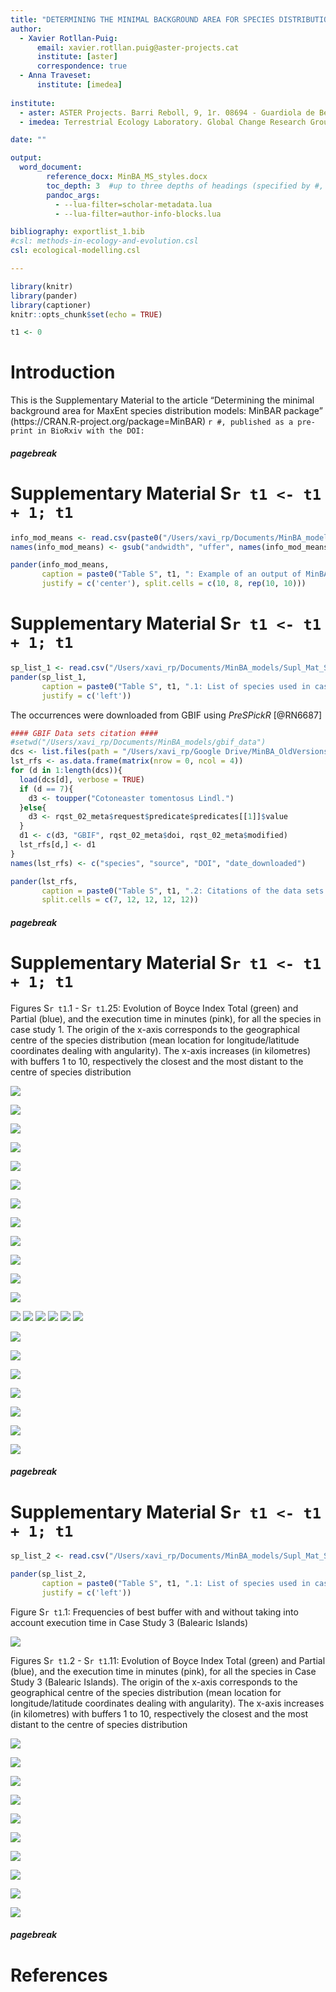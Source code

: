 ```yaml
---
title: "DETERMINING THE MINIMAL BACKGROUND AREA FOR SPECIES DISTRIBUTION MODELS: MinBAR PACKAGE. SUPPLEMENTARY MATERIAL"
author:
  - Xavier Rotllan-Puig:
      email: xavier.rotllan.puig@aster-projects.cat
      institute: [aster]
      correspondence: true
  - Anna Traveset:
      institute: [imedea]
 
institute:
  - aster: ASTER Projects. Barri Reboll, 9, 1r. 08694 - Guardiola de Berguedà (Barcelona). Spain
  - imedea: Terrestrial Ecology Laboratory. Global Change Research Group. Institut Mediterrani d’Estudis Avançats (CSIC-UIB). C/ Miquel Marqués, 21. 07190 - Esporles (Mallorca - Illes Balears). Spain

date: ""

output: 
  word_document:
        reference_docx: MinBA_MS_styles.docx
        toc_depth: 3  #up to three depths of headings (specified by #, ## and ###)
        pandoc_args:
          - --lua-filter=scholar-metadata.lua
          - --lua-filter=author-info-blocks.lua

bibliography: exportlist_1.bib
#csl: methods-in-ecology-and-evolution.csl
csl: ecological-modelling.csl

---
```


```r
library(knitr)
library(pander)
library(captioner)
knitr::opts_chunk$set(echo = TRUE)
```
```r
t1 <- 0
```



# Introduction

This is the Supplementary Material to the article “Determining the minimal background area for MaxEnt species distribution models: MinBAR package” (https://CRAN.R-project.org/package=MinBAR) `r #, published as a pre-print in BioRxiv with the DOI: `

##### pagebreak

# Supplementary Material S`r t1 <- t1 + 1; t1`

```r
info_mod_means <- read.csv(paste0("/Users/xavi_rp/Documents/MinBA_models", "/minba_20190622_maxnet/results_pru_spi/info_mod_means_pru_spi.csv"), header = TRUE)
names(info_mod_means) <- gsub("andwidth", "uffer", names(info_mod_means))

pander(info_mod_means,
       caption = paste0("Table S", t1, ": Example of an output of MinBAR. Buffer in km."),
       justify = c('center'), split.cells = c(10, 8, rep(10, 10)))
```

\newline 
\newline 


# Supplementary Material S`r t1 <- t1 + 1; t1`

```r

sp_list_1 <- read.csv("/Users/xavi_rp/Documents/MinBA_models/Supl_Mat_Specs.csv", header = TRUE, sep = ";")[, 1:2]
pander(sp_list_1,
       caption = paste0("Table S", t1, ".1: List of species used in case study 1"),
       justify = c('left'))
```

The occurrences were downloaded from GBIF using *PreSPickR* [@RN6687]

\newline 
\newline 
\newline 

```r
#### GBIF Data sets citation ####
#setwd("/Users/xavi_rp/Documents/MinBA_models/gbif_data")
dcs <- list.files(path = "/Users/xavi_rp/Google Drive/MinBA_OldVersions/gbif_data", pattern = "*.RData$", full.names = TRUE)
lst_rfs <- as.data.frame(matrix(nrow = 0, ncol = 4))
for (d in 1:length(dcs)){
  load(dcs[d], verbose = TRUE)
  if (d == 7){
    d3 <- toupper("Cotoneaster tomentosus Lindl.")
  }else{
    d3 <- rqst_02_meta$request$predicate$predicates[[1]]$value
  }
  d1 <- c(d3, "GBIF", rqst_02_meta$doi, rqst_02_meta$modified)
  lst_rfs[d,] <- d1
}
names(lst_rfs) <- c("species", "source", "DOI", "date_downloaded")
```

```r
pander(lst_rfs, 
       caption = paste0("Table S", t1, ".2: Citations of the data sets downloaded from GBIF and used in case study 1"),
       split.cells = c(7, 12, 12, 12, 12))
```



##### pagebreak

# Supplementary Material S`r t1 <- t1 + 1; t1`

Figures S`r t1`.1 - S`r t1`.25: Evolution of Boyce Index Total (green) and Partial (blue), and the execution time in minutes (pink), for all the species in case study 1. The origin of the x-axis corresponds to the geographical centre of the species distribution (mean location for longitude/latitude coordinates dealing with angularity). The x-axis increases (in kilometres) with buffers 1 to 10, respectively the closest and the most distant to the centre of species distribution

![](/Users/xavi_rp/Documents/MinBA_models/minba_20190622_maxnet/results_pin_syl/boyce_buffer_pin_syl_part_tot.png)

![](/Users/xavi_rp/Documents/MinBA_models/minba_20190622_maxnet/results_que_ile/boyce_buffer_que_ile_part_tot.png)

![](/Users/xavi_rp/Documents/MinBA_models/minba_20190622_maxnet/results_fag_syl/boyce_buffer_fag_syl_part_tot.png)

![](/Users/xavi_rp/Documents/MinBA_models/minba_20190622_maxnet/results_fra_exc/boyce_buffer_fra_exc_part_tot.png)

![](/Users/xavi_rp/Documents/MinBA_models/minba_20190622_maxnet/results_que_pet/boyce_buffer_que_pet_part_tot.png)

![](/Users/xavi_rp/Documents/MinBA_models/minba_20190622_maxnet/results_que_rob/boyce_buffer_que_rob_part_tot.png)

![](/Users/xavi_rp/Documents/MinBA_models/minba_20190622_maxnet/results_que_pyr/boyce_buffer_que_pyr_part_tot.png)

![](/Users/xavi_rp/Documents/MinBA_models/minba_20190622_maxnet/results_que_sub/boyce_buffer_que_sub_part_tot.png)

![](/Users/xavi_rp/Documents/MinBA_models/minba_20190622_maxnet/results_abi_alb/boyce_buffer_abi_alb_part_tot.png)

![](/Users/xavi_rp/Documents/MinBA_models/minba_20190622_maxnet/results_ace_pla/boyce_buffer_ace_pla_part_tot.png)

![](/Users/xavi_rp/Documents/MinBA_models/minba_20190622_maxnet/results_aln_glu/boyce_buffer_aln_glu_part_tot.png)

![](/Users/xavi_rp/Documents/MinBA_models/minba_20190622_maxnet/results_jun_oxy/boyce_buffer_jun_oxy_part_tot.png)

![](/Users/xavi_rp/Documents/MinBA_models/minba_20190622_maxnet/results_arb_une/boyce_buffer_arb_une_part_tot.png)
![](/Users/xavi_rp/Documents/MinBA_models/minba_20190622_maxnet/results_cra_mon/boyce_buffer_cra_mon_part_tot.png)
![](/Users/xavi_rp/Documents/MinBA_models/minba_20190622_maxnet/results_pru_spi/boyce_buffer_pru_spi_part_tot.png)
![](/Users/xavi_rp/Documents/MinBA_models/minba_20190622_maxnet/results_bux_sem/boyce_buffer_bux_sem_part_tot.png)
![](/Users/xavi_rp/Documents/MinBA_models/minba_20190622_maxnet/results_cot_tom/boyce_buffer_cot_tom_part_tot.png)
![](/Users/xavi_rp/Documents/MinBA_models/minba_20190622_maxnet/results_vio_mir/boyce_buffer_vio_mir_part_tot.png)

![](/Users/xavi_rp/Documents/MinBA_models/minba_20190622_maxnet/results_dip_eru/boyce_buffer_dip_eru_part_tot.png)

![](/Users/xavi_rp/Documents/MinBA_models/minba_20190622_maxnet/results_cen_alb/boyce_buffer_cen_alb_part_tot.png)

![](/Users/xavi_rp/Documents/MinBA_models/minba_20190622_maxnet/results_ger_luc/boyce_buffer_ger_luc_part_tot.png)

![](/Users/xavi_rp/Documents/MinBA_models/minba_20190622_maxnet/results_lin_alp/boyce_buffer_lin_alp_part_tot.png)

![](/Users/xavi_rp/Documents/MinBA_models/minba_20190622_maxnet/results_pis_ter/boyce_buffer_pis_ter_part_tot.png)

![](/Users/xavi_rp/Documents/MinBA_models/minba_20190622_maxnet/results_leo_com/boyce_buffer_leo_com_part_tot.png)

![](/Users/xavi_rp/Documents/MinBA_models/minba_20190622_maxnet/results_lot_edu/boyce_buffer_lot_edu_part_tot.png)


##### pagebreak

# Supplementary Material S`r t1 <- t1 + 1; t1`

```r
sp_list_2 <- read.csv("/Users/xavi_rp/Documents/MinBA_models/Supl_Mat_Specs.csv", header = TRUE, sep = ";")[, 3:4]

pander(sp_list_2,
       caption = paste0("Table S", t1, ".1: List of species used in case study 3 (Balearic Islands)"),
       justify = c('left'))
```

\newline 
\newline 
\newline 



Figure S`r t1`.1: Frequencies of best buffer with and without taking into account execution time in Case Study 3 (Balearic Islands)

![](/Users/xavi_rp/Documents/MinBA_models/minba_20190622_maxnet_balears/BestBuffers.png)



Figures S`r t1`.2 - S`r t1`.11: Evolution of Boyce Index Total (green) and Partial (blue), and the execution time in minutes (pink), for all the species in Case Study 3 (Balearic Islands). The origin of the x-axis corresponds to the geographical centre of the species distribution (mean location for longitude/latitude coordinates dealing with angularity). The x-axis increases (in kilometres) with buffers 1 to 10, respectively the closest and the most distant to the centre of species distribution

![](/Users/xavi_rp/Documents/MinBA_models/minba_20190622_maxnet_balears/results_arb_une/boyce_buffer_arb_une_part_tot.png)

![](/Users/xavi_rp/Documents/MinBA_models/minba_20190622_maxnet_balears/results_asp_aes/boyce_buffer_asp_aes_part_tot.png)

![](/Users/xavi_rp/Documents/MinBA_models/minba_20190622_maxnet_balears/results_cha_hum/boyce_buffer_cha_hum_part_tot.png)

![](/Users/xavi_rp/Documents/MinBA_models/minba_20190622_maxnet_balears/results_eph_fra/boyce_buffer_eph_fra_part_tot.png)

![](/Users/xavi_rp/Documents/MinBA_models/minba_20190622_maxnet_balears/results_hel_sto/boyce_buffer_hel_sto_part_tot.png)

![](/Users/xavi_rp/Documents/MinBA_models/minba_20190622_maxnet_balears/results_jun_oxy/boyce_buffer_jun_oxy_part_tot.png)

![](/Users/xavi_rp/Documents/MinBA_models/minba_20190622_maxnet_balears/results_pis_len/boyce_buffer_pis_len_part_tot.png)

![](/Users/xavi_rp/Documents/MinBA_models/minba_20190622_maxnet_balears/results_que_coc/boyce_buffer_que_coc_part_tot.png)

![](/Users/xavi_rp/Documents/MinBA_models/minba_20190622_maxnet_balears/results_rha_ala/boyce_buffer_rha_ala_part_tot.png)

![](/Users/xavi_rp/Documents/MinBA_models/minba_20190622_maxnet_balears/results_vib_tin/boyce_buffer_vib_tin_part_tot.png)




##### pagebreak

# References







